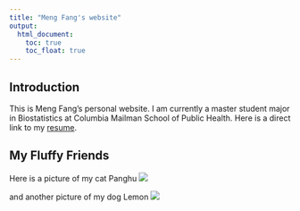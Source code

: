 ```yaml
---
title: "Meng Fang's website"
output: 
  html_document:
    toc: true
    toc_float: true
---
```


## Introduction

This is Meng Fang's personal website. I am currently a master student major in Biostatistics at Columbia Mailman School of Public Health. 
Here is a direct link to my [resume](experience.html).

## My Fluffy Friends

Here is a picture of my cat Panghu
![](image/panghu.jpg)

and another picture of my dog Lemon
![](image/lemon.jpg)